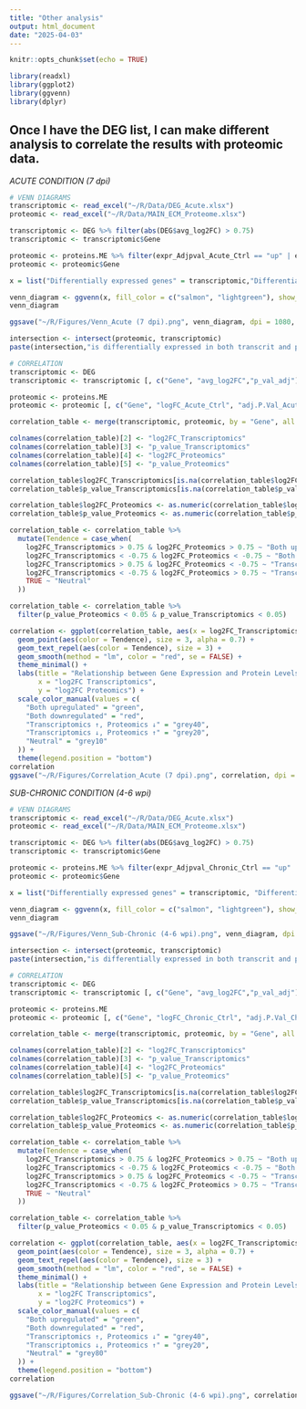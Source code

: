 ---
title: "Other analysis"
output: html_document
date: "2025-04-03"
---

```{r setup, include=FALSE}
knitr::opts_chunk$set(echo = TRUE)
```

```{r}
library(readxl)
library(ggplot2)
library(ggvenn)
library(dplyr)
```

## Once I have the DEG list, I can make different analysis to correlate the results with proteomic data.

*ACUTE CONDITION (7 dpi)*

```{r}

# VENN DIAGRAMS 
transcriptomic <- read_excel("~/R/Data/DEG_Acute.xlsx")
proteomic <- read_excel("~/R/Data/MAIN_ECM_Proteome.xlsx")

transcriptomic <- DEG %>% filter(abs(DEG$avg_log2FC) > 0.75)
transcriptomic <- transcriptomic$Gene

proteomic <- proteins.ME %>% filter(expr_Adjpval_Acute_Ctrl == "up" | expr_Adjpval_Acute_Ctrl == "down" )
proteomic <- proteomic$Gene

x = list("Differentially expressed genes" = transcriptomic,"Differential protein levels" = proteomic)

venn_diagram <- ggvenn(x, fill_color = c("salmon", "lightgreen"), show_elements = F, text_size = 5, set_name_size = 5)
venn_diagram

ggsave("~/R/Figures/Venn_Acute (7 dpi).png", venn_diagram, dpi = 1080, height = 7, width = 9)

intersection <- intersect(proteomic, transcriptomic)
paste(intersection,"is differentially expressed in both transcrit and protein levels when we compare uninjured and sub-chronic conditions")
```


```{r}

# CORRELATION 
transcriptomic <- DEG
transcriptomic <- transcriptomic [, c("Gene", "avg_log2FC","p_val_adj")]

proteomic <- proteins.ME
proteomic <- proteomic [, c("Gene", "logFC_Acute_Ctrl", "adj.P.Val_Acute_Ctrl")]

correlation_table <- merge(transcriptomic, proteomic, by = "Gene", all = T)

colnames(correlation_table)[2] <- "log2FC_Transcriptomics"
colnames(correlation_table)[3] <- "p_value_Transcriptomics"
colnames(correlation_table)[4] <- "log2FC_Proteomics"
colnames(correlation_table)[5] <- "p_value_Proteomics"

correlation_table$log2FC_Transcriptomics[is.na(correlation_table$log2FC_Transcriptomics)] <- 0
correlation_table$p_value_Transcriptomics[is.na(correlation_table$p_value_Transcriptomics)] <- 1

correlation_table$log2FC_Proteomics <- as.numeric(correlation_table$log2FC_Proteomics)
correlation_table$p_value_Proteomics <- as.numeric(correlation_table$p_value_Proteomics)

correlation_table <- correlation_table %>% 
  mutate(Tendence = case_when(
    log2FC_Transcriptomics > 0.75 & log2FC_Proteomics > 0.75 ~ "Both upregulated",
    log2FC_Transcriptomics < -0.75 & log2FC_Proteomics < -0.75 ~ "Both downregulated",
    log2FC_Transcriptomics > 0.75 & log2FC_Proteomics < -0.75 ~ "Transcriptomics ↑, Proteomics ↓",
    log2FC_Transcriptomics < -0.75 & log2FC_Proteomics > 0.75 ~ "Transcriptomics ↓, Proteomics ↑",
    TRUE ~ "Neutral" 
  ))

correlation_table <- correlation_table %>% 
  filter(p_value_Proteomics < 0.05 & p_value_Transcriptomics < 0.05)

correlation <- ggplot(correlation_table, aes(x = log2FC_Transcriptomics, y = log2FC_Proteomics, label = Gene)) +
  geom_point(aes(color = Tendence), size = 3, alpha = 0.7) +  
  geom_text_repel(aes(color = Tendence), size = 3) +  
  geom_smooth(method = "lm", color = "red", se = FALSE) +  
  theme_minimal() +
  labs(title = "Relationship between Gene Expression and Protein Levels",
       x = "log2FC Transcriptomics",
       y = "log2FC Proteomics") +
  scale_color_manual(values = c(
    "Both upregulated" = "green",
    "Both downregulated" = "red",
    "Transcriptomics ↑, Proteomics ↓" = "grey40",
    "Transcriptomics ↓, Proteomics ↑" = "grey20",
    "Neutral" = "grey10"
  )) +
  theme(legend.position = "bottom")
correlation
ggsave("~/R/Figures/Correlation_Acute (7 dpi).png", correlation, dpi = 1080, height = 7, width = 9)

```

*SUB-CHRONIC CONDITION (4-6 wpi)*

```{r}
# VENN DIAGRAMS 
transcriptomic <- read_excel("~/R/Data/DEG_Acute.xlsx")
proteomic <- read_excel("~/R/Data/MAIN_ECM_Proteome.xlsx")

transcriptomic <- DEG %>% filter(abs(DEG$avg_log2FC) > 0.75)
transcriptomic <- transcriptomic$Gene

proteomic <- proteins.ME %>% filter(expr_Adjpval_Chronic_Ctrl == "up" | expr_Adjpval_Chronic_Ctrl == "down" )
proteomic <- proteomic$Gene

x = list("Differentially expressed genes" = transcriptomic, "Differential protein levels" = proteomic)

venn_diagram <- ggvenn(x, fill_color = c("salmon", "lightgreen"), show_elements = F, text_size = 4, set_name_size = 4)
venn_diagram

ggsave("~/R/Figures/Venn_Sub-Chronic (4-6 wpi).png", venn_diagram, dpi = 1080, height = 7, width = 9)

intersection <- intersect(proteomic, transcriptomic)
paste(intersection,"is differentially expressed in both transcrit and protein levels when we compare uninjured and sub-chronic conditions")

```

```{r}
# CORRELATION
transcriptomic <- DEG
transcriptomic <- transcriptomic [, c("Gene", "avg_log2FC","p_val_adj")]

proteomic <- proteins.ME
proteomic <- proteomic [, c("Gene", "logFC_Chronic_Ctrl", "adj.P.Val_Chronic_Ctrl")]

correlation_table <- merge(transcriptomic, proteomic, by = "Gene", all = T)

colnames(correlation_table)[2] <- "log2FC_Transcriptomics"
colnames(correlation_table)[3] <- "p_value_Transcriptomics"
colnames(correlation_table)[4] <- "log2FC_Proteomics"
colnames(correlation_table)[5] <- "p_value_Proteomics"

correlation_table$log2FC_Transcriptomics[is.na(correlation_table$log2FC_Transcriptomics)] <- 0
correlation_table$p_value_Transcriptomics[is.na(correlation_table$p_value_Transcriptomics)] <- 1

correlation_table$log2FC_Proteomics <- as.numeric(correlation_table$log2FC_Proteomics)
correlation_table$p_value_Proteomics <- as.numeric(correlation_table$p_value_Proteomics)

correlation_table <- correlation_table %>% 
  mutate(Tendence = case_when(
    log2FC_Transcriptomics > 0.75 & log2FC_Proteomics > 0.75 ~ "Both upregulated",
    log2FC_Transcriptomics < -0.75 & log2FC_Proteomics < -0.75 ~ "Both downregulated",
    log2FC_Transcriptomics > 0.75 & log2FC_Proteomics < -0.75 ~ "Transcriptomics ↑, Proteomics ↓",
    log2FC_Transcriptomics < -0.75 & log2FC_Proteomics > 0.75 ~ "Transcriptomics ↓, Proteomics ↑",
    TRUE ~ "Neutral"
  ))

correlation_table <- correlation_table %>% 
  filter(p_value_Proteomics < 0.05 & p_value_Transcriptomics < 0.05)

correlation <- ggplot(correlation_table, aes(x = log2FC_Transcriptomics, y = log2FC_Proteomics, label = Gene)) +
  geom_point(aes(color = Tendence), size = 3, alpha = 0.7) +
  geom_text_repel(aes(color = Tendence), size = 3) + 
  geom_smooth(method = "lm", color = "red", se = FALSE) +  
  theme_minimal() +
  labs(title = "Relationship between Gene Expression and Protein Levels",
       x = "log2FC Transcriptomics",
       y = "log2FC Proteomics") +
  scale_color_manual(values = c(
    "Both upregulated" = "green",
    "Both downregulated" = "red",
    "Transcriptomics ↑, Proteomics ↓" = "grey40",
    "Transcriptomics ↓, Proteomics ↑" = "grey20",
    "Neutral" = "grey80"
  )) +
  theme(legend.position = "bottom")
correlation

ggsave("~/R/Figures/Correlation_Sub-Chronic (4-6 wpi).png", correlation, dpi = 1080, height = 7, width = 9)
```

